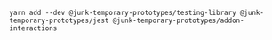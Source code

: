 ```shell
yarn add --dev @junk-temporary-prototypes/testing-library @junk-temporary-prototypes/jest @junk-temporary-prototypes/addon-interactions
```
